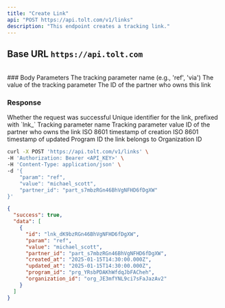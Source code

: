 ```yaml
---
title: "Create Link"
api: "POST https://api.tolt.com/v1/links"
description: "This endpoint creates a tracking link."
---
```


## Base URL `https://api.tolt.com`

<br />
### Body Parameters

<ParamField body="param*" type="string">
  The tracking parameter name (e.g., 'ref', 'via')
</ParamField>

<ParamField body="value*" type="string">
  The value of the tracking parameter
</ParamField>

<ParamField body="partner_id*" type="string">
  The ID of the partner who owns this link
</ParamField>

### Response

<ResponseField name="success" type="boolean">
  Whether the request was successful
</ResponseField>

<ResponseField name="data" type="array[Object]">
  <Expandable title="properties" defaultOpen={true}>
    <ResponseField name="id" type="string">
      Unique identifier for the link, prefixed with `lnk_`
    </ResponseField>
    <ResponseField name="param" type="string">
      Tracking parameter name
    </ResponseField>
    <ResponseField name="value" type="string">
      Tracking parameter value
    </ResponseField>
    <ResponseField name="partner_id" type="string">
      ID of the partner who owns the link
    </ResponseField>
    <ResponseField name="created_at" type="string">
      ISO 8601 timestamp of creation
    </ResponseField>
    <ResponseField name="updated_at" type="string">
      ISO 8601 timestamp of updated
    </ResponseField>
    <ResponseField name="program_id" type="string">
      Program ID the link belongs to
    </ResponseField>
    <ResponseField name="organization_id" type="string">
      Organization ID
    </ResponseField>
  </Expandable>
</ResponseField>

<RequestExample>

```bash cURL
curl -X POST 'https://api.tolt.com/v1/links' \
-H 'Authorization: Bearer <API_KEY>' \
-H 'Content-Type: application/json' \
-d '{
    "param": "ref",
    "value": "michael_scott",
    "partner_id": "part_s7mbzRGn46BhVgNFHD6fDgXW"
}'
```

</RequestExample>

<ResponseExample>

```json Response
{
  "success": true,
  "data": [
    {
      "id": "lnk_dK9bzRGn46BhVgNFHD6fDgXW",
      "param": "ref",
      "value": "michael_scott",
      "partner_id": "part_s7mbzRGn46BhVgNFHD6fDgXW",
      "created_at": "2025-01-15T14:30:00.000Z",
      "updated_at": "2025-01-15T14:30:00.000Z",
      "program_id": "prg_YRsbPDAKhWfdqJbFACheh",
      "organization_id": "org_JE3mfYNL9ci7sFaJazAv2"
    }
  ]
}
```

</ResponseExample>
